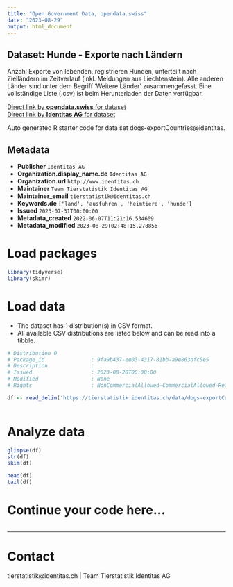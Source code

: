 ```yaml
---
title: "Open Government Data, opendata.swiss"
date: "2023-08-29"
output: html_document
---
```


## Dataset: Hunde - Exporte nach Ländern

Anzahl Exporte von lebenden, registrieren Hunden, unterteilt nach Zielländern im Zeitverlauf (inkl. Meldungen aus Liechtenstein). Alle anderen Länder sind unter dem Begriff 'Weitere Länder' zusammengefasst. Eine vollständige Liste (.csv) ist beim Herunterladen der Daten verfügbar.

[Direct link by **opendata.swiss** for dataset](https://opendata.swiss/de/dataset/hunde-exporte-nach-landern)<br>
[Direct link by **Identitas AG** for dataset](https://tierstatistik.identitas.ch/)

Auto generated R starter code for data set dogs-exportCountries@identitas.

## Metadata

- **Publisher** `Identitas AG`
- **Organization.display_name.de** `Identitas AG`
- **Organization.url** `http://www.identitas.ch`
- **Maintainer** `Team Tierstatistik Identitas AG`
- **Maintainer_email** `tierstatistik@identitas.ch`
- **Keywords.de** `['land', 'ausfuhren', 'heimtiere', 'hunde']`
- **Issued** `2023-07-31T00:00:00`
- **Metadata_created** `2022-06-07T11:21:16.534669`
- **Metadata_modified** `2023-08-29T02:48:15.278856`


# Load packages

```r

library(tidyverse)
library(skimr)

```

# Load data

-   The dataset has 1 distribution(s) in CSV format.
-   All available CSV distributions are listed below and can be read into a tibble.

```r

# Distribution 0
# Package_id               : 9fa9b437-ee03-4317-81bb-a9e863dfc5e5
# Description              : 
# Issued                   : 2023-08-28T00:00:00
# Modified                 : None
# Rights                   : NonCommercialAllowed-CommercialAllowed-ReferenceRequired

df <- read_delim('https://tierstatistik.identitas.ch/data/dogs-exportCountries.csv')



```

# Analyze data

```r

glimpse(df)
str(df)
skim(df)

head(df)
tail(df)

```

# Continue your code here...

```r

```

------------------------------------------------------------------------

# Contact

tierstatistik@identitas.ch | Team Tierstatistik Identitas AG

